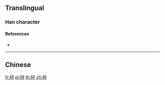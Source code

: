 {{also|樳}}
==Translingual==

===Han character===
{{Han char|rn=75|rad=木|as=06|sn=10|four=|canj=DSMI,XDSMI|ids=⿰木寻}}

====References====
* {{Han ref|kx=0526.211|hdz=21208.011|uh=686A|ud=26730}}

----

==Chinese==
{{zh-see|樳}}

[[fr:桪]]
[[pl:桪]]
[[th:桪]]
[[zh:桪]]
